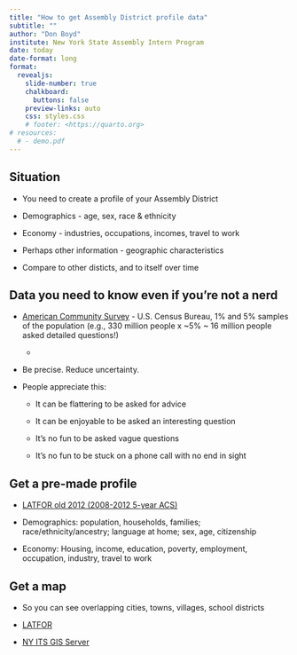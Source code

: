 ```yaml
---
title: "How to get Assembly District profile data"
subtitle: ""
author: "Don Boyd"
institute: New York State Assembly Intern Program
date: today
date-format: long
format:
  revealjs: 
    slide-number: true
    chalkboard: 
      buttons: false
    preview-links: auto
    css: styles.css
    # footer: <https://quarto.org>
# resources:
  # - demo.pdf
---
```


## Situation

```{=html}
<style>
.nobullet li {
  list-style-type: none;
}
</style>

<style>
ul.no-bullets {
  list-style-type: none;
  margin: 0;
  padding: 0;
}
</style>
```
-   You need to create a profile of your Assembly District

-   Demographics - age, sex, race & ethnicity

-   Economy - industries, occupations, incomes, travel to work

-   Perhaps other information - geographic characteristics

-   Compare to other disticts, and to itself over time

## Data you need to know even if you're not a nerd

-   [American Community Survey](https://www.census.gov/programs-surveys/acs/) - U.S. Census Bureau, 1% and 5% samples of the population (e.g., 330 million people x \~5% \~ 16 million people asked detailed questions!)

    -   

-   Be precise. Reduce uncertainty.

-   People appreciate this:

    -   It can be flattering to be asked for advice

    -   It can be enjoyable to be asked an interesting question

    -   It's no fun to be asked vague questions

    -   It's no fun to be stuck on a phone call with no end in sight

##  {.r-fit-text}

## Get a pre-made profile

-   [LATFOR old 2012 (2008-2012 5-year ACS)](https://latfor.state.ny.us/profiles/?sec=2012a)

-   Demographics: population, households, families; race/ethnicity/ancestry; language at home; sex, age, citizenship

-   Economy: Housing, income, education, poverty, employment, occupation, industry, travel to work

## Get a map

-   So you can see overlapping cities, towns, villages, school districts

-   [LATFOR](https://latfor.state.ny.us/maps/?sec=2022_assembly)

-   [NY ITS GIS Server](https://www.arcgis.com/apps/mapviewer/index.html?url=https://gisservices.its.ny.gov/arcgis/rest/services/NYS_Assembly_Districts/FeatureServer)
